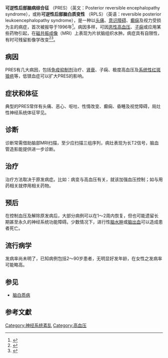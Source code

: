 {{expert|time=2014-04-19T04:30:02+00:00}}
{{Medical}}
{{Infobox disease
| Name           = 可逆性后部脑病综合征
| Image          = Posterior reversible encephalopathy syndrome MRI.jpg
| Caption        = PRES的在MRI上表现为双侧顶、枕叶皮层下及脑桥白质的长T2信号（高信号）。
| DiseasesDB     = 10460
| ICD10          = G93.4
| ICD9           = 348.39
| ICDO           =
| OMIM           =
| MedlinePlus    =
| eMedicineSubj  =
| eMedicineTopic =
| MeshID         = D054038
}}
'''可逆性后部脑病综合征''' （PRES）（英文：Posterior reversible encephalopathy syndrome），或称'''可逆性后部脑白质变性''' （RPLS）（英语：reversible posterior leukoencephalopathy syndrome），是一种以[[头痛|头痛]]、[[意识障碍|意识障碍]]、[[癫痫|癫痫]]及视力受损为主的病症，首次被报导于1996年<ref name=Hinchey>{{cite journal |vauthors=Hinchey J, Chaves C, Appignani B, Breen J, Pao L, Wang A, Pessin M, Lamy C, Mas J, Caplan L | title = A reversible posterior leukoencephalopathy syndrome. | journal = N Engl J Med | volume = 334 | issue = 8 | pages = 494–500 | year = 1996 | pmid = 8559202 | doi = 10.1056/NEJM199602223340803}}</ref>。病因多样，可因[[恶性高血压|恶性高血压]]、[[子痫|子痫]]或应用某些药物引起，在[[磁共振成像|磁共振成像]]（MRI）上表现为片状脑组织水肿。病症具有自限性，有时可残留影像学改变<ref name=Garg>{{cite journal |author=Garg RK |title=Posterior leukoencephalopathy syndrome |journal=Postgrad Med J |volume=77 |issue=903 |pages=24–8 |date=January 2001 |pmid=11123390 |pmc=1741870 |doi=10.1136/pmj.77.903.24 |url=http://pmj.bmj.com/cgi/content/full/77/903/24 |access-date=2017-10-12 |archive-date=2009-08-07 |archive-url=https://web.archive.org/web/20090807114728/http://pmj.bmj.com/cgi/content/full/77/903/24 |dead-url=no }}</ref><ref>{{cite journal |vauthors=Pula JH, Eggenberger E |title=Posterior reversible encephalopathy syndrome |journal=Curr Opin Ophthalmol |volume=19 |issue=6 |pages=479–84 |date=November 2008 |pmid=18854692 |doi=10.1097/ICU.0b013e3283129746 |url=}}</ref>。 

==病因==
PRES有几大病因，包括[[免疫抑制剂|免疫抑制剂]]治疗、[[肾衰|肾衰]]、子痫、极度高血压及[[系统性红斑狼疮|系统性红斑狼疮]]等，低镁血症可以扩大PRES的影响。

==症状和体征==
典型的PRES常伴有头痛、恶心、呕吐、性情改变、癫痫、昏睡及视觉障碍，局灶性神经系统体征罕见。

==诊断==
诊断常需借助脑部MRI扫描，至少应扫描三组序列，病灶表现为长T2信号，脑血管造影能提供进一步诊断。

==治疗==
治疗方法取决于原发病症。比如：病变与高血压有关，就该加强血压控制；如与用药相关就停用相关药物。

==预后==
在控制血压及解除原发病后，大部分病例可以在1～2周内恢复，但也可能遗留长期甚至永久的神经系统功能障碍。少数情况下，进行性[[脑水肿|脑水肿]]或[[脑出血|脑出血]]可以造成患者死亡。

==流行病学==
发病率尚未明了，已知病例包括2～90岁患者，无明显好发年龄，在女性之发病率可能略高。

==参见==
*[[脑白质病|脑白质病]]

==参考文獻==
<references/>

[[Category:神经系统紊乱|Category:神经系统紊乱]]
[[Category:高血压|Category:高血压]]